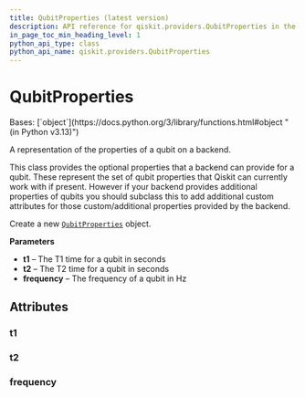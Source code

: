 ```yaml
---
title: QubitProperties (latest version)
description: API reference for qiskit.providers.QubitProperties in the latest version of qiskit
in_page_toc_min_heading_level: 1
python_api_type: class
python_api_name: qiskit.providers.QubitProperties
---
```


# QubitProperties

<Class id="qiskit.providers.QubitProperties" isDedicatedPage={true} github="https://github.com/Qiskit/qiskit/tree/stable/1.2/qiskit/providers/backend.py#L248-L273" signature="qiskit.providers.QubitProperties(t1=None, t2=None, frequency=None)" modifiers="class">
  Bases: [`object`](https://docs.python.org/3/library/functions.html#object "(in Python v3.13)")

  A representation of the properties of a qubit on a backend.

  This class provides the optional properties that a backend can provide for a qubit. These represent the set of qubit properties that Qiskit can currently work with if present. However if your backend provides additional properties of qubits you should subclass this to add additional custom attributes for those custom/additional properties provided by the backend.

  Create a new [`QubitProperties`](#qiskit.providers.QubitProperties "qiskit.providers.QubitProperties") object.

  **Parameters**

  *   **t1** – The T1 time for a qubit in seconds
  *   **t2** – The T2 time for a qubit in seconds
  *   **frequency** – The frequency of a qubit in Hz

  ## Attributes

  ### t1

  <Attribute id="qiskit.providers.QubitProperties.t1" />

  ### t2

  <Attribute id="qiskit.providers.QubitProperties.t2" />

  ### frequency

  <Attribute id="qiskit.providers.QubitProperties.frequency" />
</Class>


